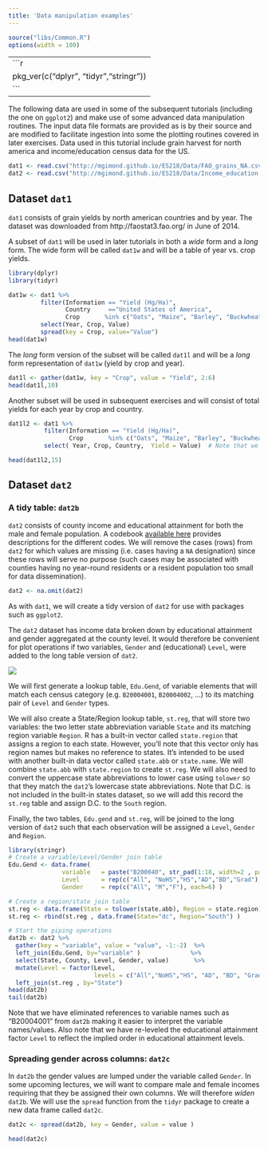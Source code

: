 ```yaml
---
title: 'Data manipulation examples'
---
```

```r
source("libs/Common.R")
options(width = 100)
```

-----
```r
pkg_ver(c("dplyr", "tidyr","stringr"))
```
-----

The following data are used in some of the subsequent tutorials (including the one on `ggplot2`) and make use of some advanced data manipulation routines. The input data file formats are provided as is by their source and are modified to facilitate ingestion into some the plotting routines covered in later exercises. Data used in this tutorial include grain harvest for north america and income/education census data for the US.

```r
dat1 <- read.csv("http://mgimond.github.io/ES218/Data/FAO_grains_NA.csv", header=TRUE)
dat2 <- read.csv("http://mgimond.github.io/ES218/Data/Income_education.csv", header=TRUE)
```

## Dataset `dat1` 

`dat1` consists of grain yields by north american countries and by year. The dataset was downloaded from http://faostat3.fao.org/ in June of 2014.

A subset of `dat1` will be used in later tutorials in both a *wide* form and a *long* form. The wide form will be called `dat1w` and will be a table of year vs. crop yields.

```r
library(dplyr)
library(tidyr)

dat1w <- dat1 %>%
         filter(Information == "Yield (Hg/Ha)", 
                Country     =="United States of America", 
                Crop       %in% c("Oats", "Maize", "Barley", "Buckwheat","Rye")) %>%
         select(Year, Crop, Value)                                          %>%
         spread(key = Crop, value="Value")
head(dat1w)
```

The *long* form version of the subset will be called `dat1l` and will be a *long* form representation of `dat1w` (yield by crop and year).

```r
dat1l <- gather(dat1w, key = "Crop", value = "Yield", 2:6)
head(dat1l,10)
```

Another subset will be used in subsequent exercises and will consist of total yields for each year by crop and country.

```r
dat1l2 <- dat1 %>%
          filter(Information == "Yield (Hg/Ha)", 
                 Crop       %in% c("Oats", "Maize", "Barley", "Buckwheat","Rye")) %>%
          select( Year, Crop, Country,  Yield = Value)  # Note that we are renaming the Value field

head(dat1l2,15)
```


## Dataset `dat2`


### A tidy table: `dat2b`

`dat2` consists of county income and educational attainment for both the male and female population. A codebook [available here](http://mgimond.github.io/ES218/Data/Income_education_codebook.csv) provides descriptions for the different codes. We will remove the cases (rows) from `dat2` for which values are missing (i.e. cases having a `NA` designation) since these rows will serve no purpose (such cases may be associated with counties having no year-round residents or a resident population too small for data dissemination).

```r
dat2 <- na.omit(dat2)
```

As with `dat1`, we will create a tidy version of `dat2` for use with packages such as `ggplot2`. 

The `dat2` dataset has income data broken down by educational attainment and gender aggregated at the county level. It would therefore be convenient for plot operations if two variables, `Gender` and (educational) `Level`, were added to the long table version of `dat2`.

![](img/Census_table_1.png)

We will first generate a lookup table, `Edu.Gend`, of variable elements that will match each census category (e.g. `B20004001`, `B20004002`, ...) to its matching pair of `Level` and `Gender` types. 

We will also create a State/Region lookup table, `st.reg`, that will store two variables: the two letter state abbreviation variable `State` and its matching region variable `Region`. R has a built-in vector called `state.region` that assigns a region to each state. However, you'll note that this vector only has region names but makes no reference to states. It's intended to be used with another built-in data vector called `state.abb` or `state.name`. We will combine `state.abb` with `state.region` to create `st.reg`. We will also need to convert the uppercase state abbreviations to lower case using `tolower` so that they match the `dat2`'s lowercase state abbreviations. Note that  D.C. is not included in the built-in states dataset, so we will add this record the `st.reg` table and assign D.C. to the `South` region.

Finally, the two tables, `Edu.gend` and `st.reg`, will be joined to the long version of `dat2` such that each observation will be assigned a `Level`, `Gender` and `Region`.

```r
library(stringr)
# Create a variable/Level/Gender join table
Edu.Gend <- data.frame( 
               variable   = paste("B200040", str_pad(1:18, width=2 , pad="0"),sep="" ),
               Level      = rep(c("All", "NoHS","HS","AD","BD","Grad"), times=3),
               Gender     = rep(c("All", "M","F"), each=6) )

# Create a region/state join table
st.reg <- data.frame(State = tolower(state.abb), Region = state.region)
st.reg <- rbind(st.reg , data.frame(State="dc", Region="South") )

# Start the piping operations
dat2b <- dat2 %>%
  gather(key = "variable", value = "value", -1:-2)  %>%
  left_join(Edu.Gend, by="variable" )              %>%
  select(State, County, Level, Gender, value)       %>%
  mutate(Level = factor(Level, 
                        levels = c("All","NoHS","HS", "AD", "BD", "Grad"))) %>%
  left_join(st.reg , by="State")
head(dat2b)
tail(dat2b)
```

Note that we have eliminated references to variable names such as "B20004001" from `dat2b` making it easier to interpret the variable names/values. Also note that we have re-leveled the educational attainment factor `Level` to reflect the implied order in educational attainment levels.

### Spreading gender across columns: `dat2c`

In `dat2b` the gender values are lumped under the variable called `Gender`. In some upcoming lectures, we will want to compare male and female incomes requiring that they be assigned their own columns. We will therefore *widen* `dat2b`. We will use the `spread` function from the `tidyr` package to create a new data frame called `dat2c`.

```r
dat2c <- spread(dat2b, key = Gender, value = value )

head(dat2c)
```







